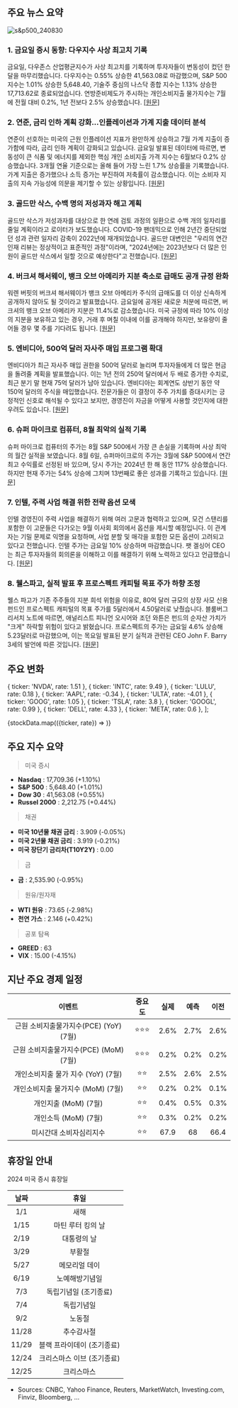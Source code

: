 ## 주요 뉴스 요약

![s&p500_240830](/map/240830.png)

### 1. **금요일 증시 동향: 다우지수 사상 최고치 기록**

금요일, 다우존스 산업평균지수가 사상 최고치를 기록하며 투자자들이 변동성이 컸던 한 달을 마무리했습니다. 다우지수는 0.55% 상승한 41,563.08로 마감했으며, S&P 500 지수는 1.01% 상승한 5,648.40, 기술주 중심의 나스닥 종합 지수는 1.13% 상승한 17,713.62로 종료되었습니다. 연방준비제도가 주시하는 개인소비지출 물가지수는 7월에 전월 대비 0.2%, 1년 전보다 2.5% 상승했습니다. [[원문]](https://www.cnbc.com/2024/08/29/stock-market-today-live-updates.html)

### 2. **연준, 금리 인하 계획 강화…인플레이션과 가계 지출 데이터 분석**

연준이 선호하는 미국의 근원 인플레이션 지표가 완만하게 상승하고 7월 가계 지출이 증가함에 따라, 금리 인하 계획이 강화되고 있습니다. 금요일 발표된 데이터에 따르면, 변동성이 큰 식품 및 에너지를 제외한 핵심 개인 소비지출 가격 지수는 6월보다 0.2% 상승했습니다. 3개월 연율 기준으로는 올해 들어 가장 느린 1.7% 상승률을 기록했습니다. 가계 지출은 증가했으나 소득 증가는 부진하여 저축률이 감소했습니다. 이는 소비자 지출의 지속 가능성에 의문을 제기할 수 있는 상황입니다. [[원문]](https://www.bloomberg.com/news/articles/2024-08-30/fed-s-preferred-inflation-metric-rises-mildly-spending-picks-up?srnd=phx-markets)

### 3. **골드만 삭스, 수백 명의 저성과자 해고 계획**

골드만 삭스가 저성과자를 대상으로 한 연례 검토 과정의 일환으로 수백 개의 일자리를 줄일 계획이라고 로이터가 보도했습니다. COVID-19 팬데믹으로 인해 2년간 중단되었던 성과 관련 일자리 감축이 2022년에 재개되었습니다. 골드만 대변인은 "우리의 연간 인재 리뷰는 정상적이고 표준적인 과정"이라며, "2024년에는 2023년보다 더 많은 인원이 골드만 삭스에서 일할 것으로 예상한다"고 전했습니다. [[원문]](https://finance.yahoo.com/news/goldman-sachs-lay-off-over-190857737.html)

### 4. **버크셔 해서웨이, 뱅크 오브 아메리카 지분 축소로 급매도 공개 규정 완화**

워렌 버핏의 버크셔 해서웨이가 뱅크 오브 아메리카 주식의 급매도를 더 이상 신속하게 공개하지 않아도 될 것이라고 발표했습니다. 금요일에 공개된 새로운 처분에 따르면, 버크셔의 뱅크 오브 아메리카 지분은 11.4%로 감소했습니다. 미국 규정에 따라 10% 이상의 지분을 보유하고 있는 경우, 거래 후 며칠 이내에 이를 공개해야 하지만, 보유량이 줄어들 경우 몇 주를 기다려도 됩니다. [[원문]](https://www.bloomberg.com/news/articles/2024-08-30/buffett-dumps-bofa-stock-again-and-soon-he-may-trade-in-secret?srnd=phx-markets&embedded-checkout=true)

### 5. **엔비디아, 500억 달러 자사주 매입 프로그램 확대**

엔비디아가 최근 자사주 매입 권한을 500억 달러로 늘리며 투자자들에게 더 많은 현금을 돌려줄 계획을 발표했습니다. 이는 1년 전의 250억 달러에서 두 배로 증가한 수치로, 최근 분기 말 현재 75억 달러가 남아 있습니다. 엔비디아는 회계연도 상반기 동안 약 150억 달러의 주식을 매입했습니다. 전문가들은 이 결정이 주주 가치를 증대시키는 긍정적인 신호로 해석될 수 있다고 보지만, 경영진이 자금을 어떻게 사용할 것인지에 대한 우려도 있습니다. [[원문]](https://www.marketwatch.com/story/nvidias-stock-buyback-plan-is-one-of-the-biggest-of-2024-is-that-a-good-thing-9beba5c5?mod=home-page)

### 6. **슈퍼 마이크로 컴퓨터, 8월 최악의 실적 기록**

슈퍼 마이크로 컴퓨터의 주가는 8월 S&P 500에서 가장 큰 손실을 기록하며 사상 최악의 월간 실적을 보였습니다. 8월 6일, 슈퍼마이크로의 주가는 3월에 S&P 500에서 연간 최고 수익률로 선정된 바 있으며, 당시 주가는 2024년 한 해 동안 117% 상승했습니다. 하지만 현재 주가는 54% 상승에 그치며 13번째로 좋은 성과를 기록하고 있습니다. [[원문]](https://www.marketwatch.com/story/super-micros-precipitous-august-stock-selloff-can-be-summed-up-by-these-stats-a365da1e?mod=home-page)

### 7. **인텔, 주력 사업 해결 위한 전략 옵션 모색**

인텔 경영진이 주력 사업을 해결하기 위해 여러 고문과 협력하고 있으며, 모건 스탠리를 포함한 이 고문들은 다가오는 9월 이사회 회의에서 옵션을 제시할 예정입니다. 이 관계자는 기밀 문제로 익명을 요청하며, 사업 분할 및 매각을 포함한 모든 옵션이 고려되고 있다고 전했습니다. 인텔 주가는 금요일 10% 상승하며 마감했습니다. 팻 겔싱어 CEO는 최근 투자자들의 회의론을 이해하고 이를 해결하기 위해 노력하고 있다고 언급했습니다. [[원문]](https://www.cnbc.com/2024/08/30/intel-working-with-bankers-to-present-board-with-strategic-options.html)

### 8. **웰스파고, 실적 발표 후 프로스펙트 캐피털 목표 주가 하향 조정**

웰스 파고가 기존 주주들의 지분 희석 위험을 이유로, 80억 달러 규모의 상장 사모 신용 펀드인 프로스펙트 캐피털의 목표 주가를 5달러에서 4.50달러로 낮췄습니다. 블룸버그 리서치 노트에 따르면, 애널리스트 피니언 오시어와 조던 와튼은 펀드의 순자산 가치가 "크게" 하락할 위험이 있다고 밝혔습니다. 프로스펙트의 주가는 금요일 4.6% 상승해 5.23달러로 마감했으며, 이는 목요일 발표된 분기 실적과 관련된 CEO John F. Barry 3세의 발언에 따른 것입니다. [[원문]](https://finance.yahoo.com/news/wells-fargo-cuts-prospect-target-202355304.html)

## 주요 변화

  { ticker: 'NVDA', rate: 1.51 },
  { ticker: 'INTC', rate: 9.49 },
  { ticker: 'LULU', rate: 0.18 },
  { ticker: 'AAPL', rate: -0.34 },
  { ticker: 'ULTA', rate: -4.01 },
  { ticker: 'GOOG', rate: 1.05 },
  { ticker: 'TSLA', rate: 3.8 },
  { ticker: 'GOOGL', rate: 0.99 },
  { ticker: 'DELL', rate: 4.33 },
  { ticker: 'META', rate: 0.6 },
];

{stockData.map(({ticker, rate}) => <StockCardMini ticker={ticker} rate={rate}></StockCardMini>)}

## 주요 지수 요약

> 미국 증시

- **Nasdaq** : 17,709.36 (+1.10%)
- **S&P 500** : 5,648.40 (+1.01%)
- **Dow 30** : 41,563.08 (+0.55%)
- **Russel 2000** : 2,212.75 (+0.44%)

> 채권

- **미국 10년물 채권 금리** : 3.909 (-0.05%)
- **미국 2년물 채권 금리** : 3.919 (-0.21%)
- **미국 장단기 금리차(T10Y2Y)** : 0.00

> 금

- **금** : 2,535.90 (-0.95%)

> 원유/원자재

- **WTI 원유** : 73.65 (-2.98%)
- **천연 가스** : 2.146 (+0.42%)

> 공포 탐욕

- **GREED** : 63
- **VIX** : 15.00 (-4.15%)

## 지난 주요 경제 일정

|                 이벤트                 | 중요도 | 실제 | 예측 | 이전 |
| :------------------------------------: | :----: | :--: | :--: | :--: |
| 근원 소비지출물가지수(PCE) (YoY) (7월) | ⭐⭐⭐ | 2.6% | 2.7% | 2.6% |
| 근원 소비지출물가지수(PCE) (MoM) (7월) | ⭐⭐⭐ | 0.2% | 0.2% | 0.2% |
|   개인소비지출 물가 지수 (YoY) (7월)   |  ⭐⭐  | 2.5% | 2.6% | 2.5% |
|   개인소비지출 물가지수 (MoM) (7월)    |  ⭐⭐  | 0.2% | 0.2% | 0.1% |
|          개인지출 (MoM) (7월)          |  ⭐⭐  | 0.4% | 0.5% | 0.3% |
|          개인소득 (MoM) (7월)          |  ⭐⭐  | 0.3% | 0.2% | 0.2% |
|        미시간대 소비자심리지수         |  ⭐⭐  | 67.9 |  68  | 66.4 |

## 휴장일 안내

2024 미국 증시 휴장일

| 날짜  |            휴일            |
| :---: | :------------------------: |
|  1/1  |            새해            |
| 1/15  |     마틴 루터 킹의 날      |
| 2/19  |        대통령의 날         |
| 3/29  |           부활절           |
| 5/27  |       메모리얼 데이        |
| 6/19  |       노예해방기념일       |
|  7/3  |   독립기념일 (조기종료)    |
|  7/4  |         독립기념일         |
|  9/2  |           노동절           |
| 11/28 |         추수감사절         |
| 11/29 | 블랙 프라이데이 (조기종료) |
| 12/24 | 크리스마스 이브 (조기종료) |
| 12/25 |         크리스마스         |

- Sources: CNBC, Yahoo Finance, Reuters, MarketWatch, Investing.com, Finviz, Bloomberg, ...

